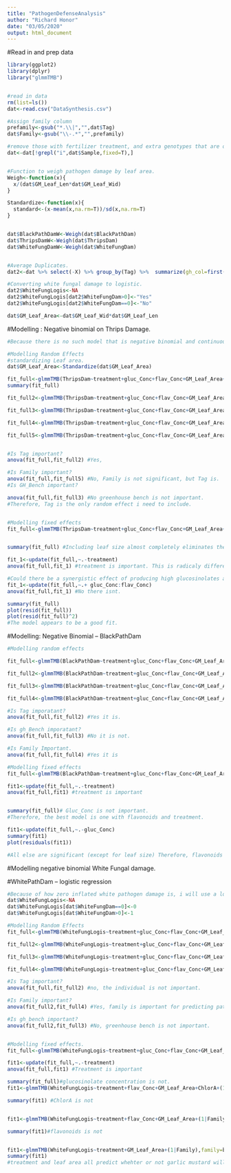 ```yaml
---
title: "PathogenDefenseAnalysis"
author: "Richard Honor"
date: "03/05/2020"
output: html_document
---
```


#Read in and prep data
```r
library(ggplot2)
library(dplyr)
library("glmmTMB")


#read in data
rm(list=ls())
dat<-read.csv("DataSynthesis.csv")

#Assign family column
prefamily<-gsub("*.\\|","",dat$Tag)
dat$Family<-gsub("\\-.*","",prefamily)

#remove those with fertilizer treatment, and extra genotypes that are only in the alone treatment. 
dat<-dat[!grepl("i",dat$Sample,fixed=T),]


#Function to weigh pathogen damage by leaf area. 
Weigh<-function(x){
  x/(dat$GM_Leaf_Len*dat$GM_Leaf_Wid)
}

Standardize<-function(x){
  standard<-(x-mean(x,na.rm=T))/sd(x,na.rm=T)
}


dat$BlackPathDamW<-Weigh(dat$BlackPathDam)
dat$ThripsDamW<-Weigh(dat$ThripsDam)
dat$WhiteFungDamW<-Weigh(dat$WhiteFungDam)


#Average Duplicates. 
dat2<-dat %>% select(-X) %>% group_by(Tag) %>%  summarize(gh_col=first(gh_col),gh_bench=first(gh_bench),treatment=first(treatment),GA3=first(GA3),Family=first(Family),Maple_StemHeight_End=mean(Maple_StemHeight_End),Maple_LeafNum_End=mean(Maple_LeafNum_End),maple_leaf_length_0=mean(maple_leaf_length_0),maple_leaves_0=mean(maple_leaves_0),Maple_TotalLeafArea_End=mean(Maple_TotalLeafArea_End),MapleDamage=mean(Maple_Damage_End),Fern=first(Fern),gluc_Conc=mean(gluc_Conc),flav_Conc=mean(flav_Conc),maple_height_0=mean(maple_height_0),ChlorA=mean(ChlorA), GM_TotalLeaf_Area=first(GM_TotalLeaf_Area),ThripsDam=mean(ThripsDam),BlackPathDam=mean(BlackPathDam),WhiteFungDam=mean(WhiteFungDam),BlackPathDamW=mean(BlackPathDamW),ThripsDamW=mean(ThripsDamW),WhiteFungDamW=mean(WhiteFungDamW))

#Converting white fungal damage to logistic. 
dat2$WhiteFungLogis<-NA
dat2$WhiteFungLogis[dat2$WhiteFungDam>0]<-"Yes"
dat2$WhiteFungLogis[dat2$WhiteFungDam==0]<-"No"

dat$GM_Leaf_Area<-dat$GM_Leaf_Wid*dat$GM_Leaf_Len

```



#Modelling : Negative binomial on Thrips Damage. 
```r
#Because there is no such model that is negative binomial and continuous, i will have to controll for leave size and leaf health in the model. Leaf size must be contorlled for because more pathogens can appear on leaves with larger surface area. 

#Modelling Random Effects
#standardizing Leaf area. 
dat$GM_Leaf_Area<-Standardize(dat$GM_Leaf_Area)

fit_full<-glmmTMB(ThripsDam~treatment+gluc_Conc+flav_Conc+GM_Leaf_Area+ChlorA+(1|Family/Tag)+(1|gh_bench),family=nbinom2,data=dat)
summary(fit_full)

fit_full2<-glmmTMB(ThripsDam~treatment+gluc_Conc+flav_Conc+GM_Leaf_Area+ChlorA+(1|Family)+(1|gh_bench),family=nbinom2,data=dat)

fit_full3<-glmmTMB(ThripsDam~treatment+gluc_Conc+flav_Conc+GM_Leaf_Area+ChlorA+(1|Family/Tag),family=nbinom2,data=dat)

fit_full4<-glmmTMB(ThripsDam~treatment+gluc_Conc+flav_Conc+GM_Leaf_Area+ChlorA+(1|gh_bench),family=nbinom2,data=dat)

fit_full5<-glmmTMB(ThripsDam~treatment+gluc_Conc+flav_Conc+GM_Leaf_Area+ChlorA+(1|Tag)+(1|gh_bench),family=nbinom2,data=dat)


#Is Tag important? 
anova(fit_full,fit_full2) #Yes, 

#Is Family important? 
anova(fit_full,fit_full5) #No, Family is not significant, but Tag is.  
#Is GH_Bench important?

anova(fit_full,fit_full3) #No greenhouse bench is not important. 
#Therefore, Tag is the only random effect i need to include. 


#Modelling fixed effects 
fit_full<-glmmTMB(ThripsDam~treatment+gluc_Conc+flav_Conc+GM_Leaf_Area+ChlorA+(1|Tag),family=nbinom2,data=dat)


summary(fit_full) #Including leaf size almost completely eliminates the effect here. However, controlling for chlorophyll brings the significance right back for both. This is interesting. It means that after you controll for the overall health of the plant, glucosinolates and flavonoids significantly reduce thrips abundance.

fit_1<-update(fit_full,~.-treatment)
anova(fit_full,fit_1) #treatment is important. This is radicaly different than the results i got earlier. There are much more thrips in the garlic mustard treatment, which makes sense. 

#Could there be a synergistic effect of producing high glucosinolates and flavonoids? 
fit_1<-update(fit_full,~.+ gluc_Conc:flav_Conc)
anova(fit_full,fit_1) #No there isnt. 

summary(fit_full)
plot(resid(fit_full))
plot(resid(fit_full)^2)
#The model appears to be a good fit. 

```





#Modelling: Negative Binomial -- BlackPathDam 
```r

#Modelling random effects 

fit_full<-glmmTMB(BlackPathDam~treatment+gluc_Conc+flav_Conc+GM_Leaf_Area+ChlorA+(1|Family/Tag)+(1|gh_bench),family=nbinom2,data=dat)

fit_full2<-glmmTMB(BlackPathDam~treatment+gluc_Conc+flav_Conc+GM_Leaf_Area+ChlorA+(1|Family)+(1|gh_bench),family=nbinom2,data=dat)

fit_full3<-glmmTMB(BlackPathDam~treatment+gluc_Conc+flav_Conc+GM_Leaf_Area+ChlorA+(1|Family/Tag),family=nbinom2,data=dat)

fit_full4<-glmmTMB(BlackPathDam~treatment+gluc_Conc+flav_Conc+GM_Leaf_Area+ChlorA+(1|Tag)+(1|gh_bench),family=nbinom2,data=dat)

#Is Tag imporatant? 
anova(fit_full,fit_full2) #Yes it is. 

#Is gh_Bench imporatant? 
anova(fit_full,fit_full3) #No it is not.

#Is Family Important. 
anova(fit_full,fit_full4) #Yes it is 

#Modelling fixed effects 
fit_full<-glmmTMB(BlackPathDam~treatment+gluc_Conc+flav_Conc+GM_Leaf_Area+ChlorA+(1|Family/Tag),family=nbinom2,data=dat)

fit1<-update(fit_full,~.-treatment)
anova(fit_full,fit1) #treatment is important


summary(fit_full)# Gluc_Conc is not important. 
#Therefore, the best model is one with flavonoids and treatment. 

fit1<-update(fit_full,~.-gluc_Conc)
summary(fit1)
plot(residuals(fit1))

#All else are significant (except for leaf size) Therefore, flavonoids alone reduces black pathogen abundance -- even after contorlling for leaf allocation. There is likely also less blackpathogen damage in the maple treatment than in the garlic mustard treatment. 

```


#Modelling negative binomial White Fungal damage. 


#WhitePathDam -- logistic regression 
```r
#Because of how zero inflated white pathogen damage is, i will use a logistic regression to model it.
dat$WhiteFungLogis<-NA
dat$WhiteFungLogis[dat$WhiteFungDam==0]<-0
dat$WhiteFungLogis[dat$WhiteFungDam>0]<-1

#Modelling Random Effects
fit_full<-glmmTMB(WhiteFungLogis~treatment+gluc_Conc+flav_Conc+GM_Leaf_Area+ChlorA+(1|Family/Tag)+(1|gh_bench),family=binomial,data=dat)

fit_full2<-glmmTMB(WhiteFungLogis~treatment+gluc_Conc+flav_Conc+GM_Leaf_Area+ChlorA+(1|Family)+(1|gh_bench),family=binomial,data=dat)

fit_full3<-glmmTMB(WhiteFungLogis~treatment+gluc_Conc+flav_Conc+GM_Leaf_Area+ChlorA+(1|Family),family=binomial,data=dat)

fit_full4<-glmmTMB(WhiteFungLogis~treatment+gluc_Conc+flav_Conc+GM_Leaf_Area+ChlorA+(1|gh_bench),family=binomial,data=dat)

#Is Tag important? 
anova(fit_full,fit_full2) #no, the individual is not important. 

#Is Family important? 
anova(fit_full2,fit_full4) #Yes, family is important for predicting pathogen abundance. 

#Is gh_bench important? 
anova(fit_full2,fit_full3) #No, greenhouse bench is not important. 


#Modelling fixed effects. 
fit_full<-glmmTMB(WhiteFungLogis~treatment+gluc_Conc+flav_Conc+GM_Leaf_Area+ChlorA+(1|Family),family=binomial,data=dat)

fit1<-update(fit_full,~.-treatment)
anova(fit_full,fit1) #Treatment is important

summary(fit_full)#glucosinolate concentration is not. 
fit1<-glmmTMB(WhiteFungLogis~treatment+flav_Conc+GM_Leaf_Area+ChlorA+(1|Family),family=binomial,data=dat)

summary(fit1) #ChlorA is not 


fit1<-glmmTMB(WhiteFungLogis~treatment+flav_Conc+GM_Leaf_Area+(1|Family),family=binomial,data=dat)

summary(fit1)#flavonoids is not


fit1<-glmmTMB(WhiteFungLogis~treatment+GM_Leaf_Area+(1|Family),family=binomial,data=dat)
summary(fit1)
#treatment and leaf area all predict whehter or not garlic mustard will be affected by powdery mildue. This suggests that garlic mustard is very poorly defended against such a predator. 

```












